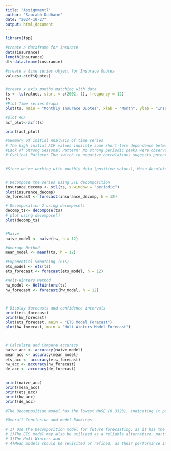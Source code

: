 ---
title: "Assignment7"
author: "Saurabh Dudhane"
date: "2024-10-27"
output: html_document
---

```{r }
library(fpp)

#create a dataframe for Insurace 
data(insurance)
length(insurance)
df<-data.frame(insurance)

#create a time series object for Insurace Quotes 
values<-c(df$Quotes)


#create x axis months matching with data
ts <- ts(values, start = c(2002, 1), frequency = 12)
ts
#Plot Time series Graph
plot(ts, main = "Monthly Insurace Quotes", xlab = "Month", ylab = "Insurace Quotes", col = "blue", lwd = 2)

#plot ACF
acf_plot<-acf(ts)

print(acf_plot)

#Summary of initial Analysis of time series
# The high initial ACF values indicate some short-term dependence between adjacent data points.
#Lack of Strong Seasonal Pattern: No strong periodic peaks were observed, meaning seasonality is not significant
# Cyclical Pattern: The switch to negative correlations suggests potential cycles in the data without a long-term trend.


#Since we’re working with monthly data (positive values), Mean Absolute Scaled Error (MASE) is a robust measure as it is scaled, making it more interpretable and comparable across different methods.


# Decompose the series using STL decomposition
insurance_decomp <- stl(ts, s.window = "periodic")
plot(insurance_decomp)
de_forecast <- forecast(insurance_decomp, h = 12)

# Decomposition 2 using decompose()
decomp_ts<- decompose(ts)
# plot using decompose()
plot(decomp_ts)


#Naive
naive_model <- naive(ts, h = 12)

#Average Method
mean_model <- meanf(ts, h = 12)

#Exponential Smoothing (ETS)
ets_model <- ets(ts)
ets_forecast <- forecast(ets_model, h = 12)

#Holt-Winters Method
hw_model <- HoltWinters(ts)
hw_forecast <- forecast(hw_model, h = 12)



# Display forecasts and confidence intervals
print(ets_forecast)
print(hw_forecast)
plot(ets_forecast, main = "ETS Model Forecast")
plot(hw_forecast, main = "Holt-Winters Model Forecast")



# Calculate and Compare accuracy 
naive_acc <- accuracy(naive_model)
mean_acc <- accuracy(mean_model)
ets_acc <- accuracy(ets_forecast)
hw_acc <- accuracy(hw_forecast)
de_acc <- accuracy(de_forecast)


print(naive_acc)
print(mean_acc)
print(ets_acc)
print(hw_acc)
print(de_acc)

#The Decomposition model has the lowest MASE (0.3323), indicating it performs better than the naive forecast. The ETS model (0.4471) also shows good performance, while the Holt-Winters (0.5238) and Mean (0.5699) models perform relatively poorer.

#Overall Conclusion and model Rankings

# 1) Use the Decomposition model for future forecasting, as it has the best overall performance across the key accuracy metrics.
# 2)The ETS model may also be utilized as a reliable alternative, particularly if seasonality is a significant factor in the data.
# 3)The Holt-Winters and 
# 4)Mean models should be revisited or refined, as their performance indicates they are less reliable for accurate forecasting for this insurance dataset
```

